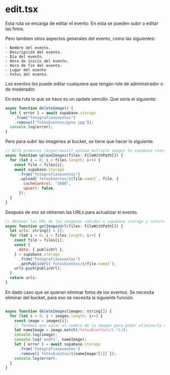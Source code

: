 # edit.tsx

Esta ruta se encarga de editar el evento. En esta se pueden subir o editar las fotos.

Pero tambien otros aspectos generales del evento, como las siguientes:

    - Nombre del evento.
    - Descripción del evento.
    - Día del evento.
    - Hora de inicio del evento.
    - Hora de fin del evento.
    - Lugar del evento
    - Fotos del evento.

Los eventos los puede editar cualquiera que tengan role de administrador o de moderador.

En esta ruta lo que se hace es un update sencillo. Que sería el siguiente:

```js
async function deleteImage() {
  let { error } = await supabase.storage
    .from("fotografiaseventos")
    .remove(["fotosEventos/gato.jpg"]);
  console.log(error);
}
```

Pero para subir las imagenes al bucket, se tiene que hacer lo siguiente.

```js
// With promises (async/await) upload multiple images to supabase storage and then return the publics urls of the images uploaded
async function uploadImages(files: FileWithPath[]) {
  for (let i = 0; i < files.length; i++) {
    const file = files[i];
    await supabase.storage
      .from("fotografiaseventos")
      .upload(`fotosEventos/${file.name}`, file, {
        cacheControl: "3600",
        upsert: false,
      });
  }
}
```

Después de eso se obtienen las URLs para actualizar el evento.

```js
// Obtener las URL de las imagenes subidas a supabase storage y retornarlas en un arreglo
async function getImagesUrl(files: FileWithPath[]) {
  let urls: string[] = [];
  for (let i = 0; i < files.length; i++) {
    const file = files[i];
    const {
      data: { publicUrl },
    } = supabase.storage
      .from("fotografiaseventos")
      .getPublicUrl(`fotosEventos/${file.name}`);
    urls.push(publicUrl);
  }
  return urls;
}
```

En dado caso que se quieran eliminar fotos de los eventos. Se necesita eliminar del bucket, para eso se necesita la siguiente función.

```js

async function deleteImages(images: string[]) {
  for (let i = 0; i < images.length; i++) {
    const image = images[i];
    // Tenemos que sacar el nombre de la imagen para poder eliminarla con un regex
    let nameImage = image.match(/fotosEventos\/(.*)/);
    console.log(image);
    console.log('asdfs', nameImage);
    let { error } = await supabase.storage
      .from('fotografiaseventos')
      .remove([`fotosEventos/${nameImage![1]}`]);
    console.log(error);
  }
}
```
